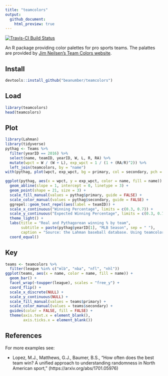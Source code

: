 ```yaml
---
title: "teamcolors"
output:
  github_document:
    html_preview: true
---
```


[![Travis-CI Build Status](https://travis-ci.org/beanumber/teamcolors.svg?branch=master)](https://travis-ci.org/beanumber/teamcolors)

An R package providing color palettes for pro sports teams. The palattes are provided by [Jim Neilsen's Team Colors website](http://jim-nielsen.com/teamcolors/). 

## Install

```r
devtools::install_github("beanumber/teamcolors")
```

## Load

```r
library(teamcolors)
head(teamcolors)
```

## Plot

```r
library(Lahman)
library(tidyverse)
pythag <- Teams %>%
  filter(yearID == 2016) %>%
  select(name, teamID, yearID, W, L, R, RA) %>%
  mutate(wpct = W / (W + L), exp_wpct = 1 / (1 + (RA/R)^2)) %>%
  left_join(teamcolors, by = "name")
with(pythag, plot(wpct, exp_wpct, bg = primary, col = secondary, pch = 21, cex = 3))
```

```r
ggplot(pythag, aes(x = wpct, y = exp_wpct, color = name, fill = name)) + 
  geom_abline(slope = 1, intercept = 0, linetype = 3) + 
  geom_point(shape = 21, size = 3) + 
  scale_fill_manual(values = pythag$primary, guide = FALSE) + 
  scale_color_manual(values = pythag$secondary, guide = FALSE) + 
  ggrepel::geom_text_repel(aes(label = teamID)) + 
  scale_x_continuous("Winning Percentage", limits = c(0.3, 0.7)) + 
  scale_y_continuous("Expected Winning Percentage", limits = c(0.3, 0.7)) + 
  theme_light() +
  labs(title = "Real and Pythagorean winning % by team",
       subtitle = paste(pythag$yearID[1], "MLB Season", sep = " "),
       caption = "Source: the Lahman baseball database. Using teamcolors R pckg") +
  coord_equal()
```

## Key

```r
teams <- teamcolors %>%
  filter(league %in% c("mlb", "nba", "nfl", "nhl"))
ggplot(teams, aes(x = name, color = name, fill = name)) + 
  geom_bar() +
  facet_wrap(~toupper(league), scales = "free_y") +
  coord_flip() + 
  scale_x_discrete(NULL) + 
  scale_y_continuous(NULL) + 
  scale_fill_manual(values = teams$primary) + 
  scale_color_manual(values = teams$secondary) + 
  guides(color = FALSE, fill = FALSE) + 
  theme(axis.text.x = element_blank(), 
        axis.ticks.x = element_blank())
```

## References

For more examples see: 

- Lopez, M.J., Matthews, G.J., Baumer, B.S., "How often does the best team win? A unified approach to understanding randomness in North American sport," (https://arxiv.org/abs/1701.05976)
